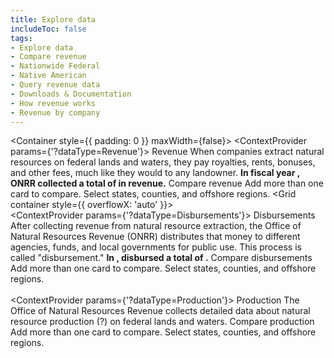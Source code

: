 ```yaml
---
title: Explore data
includeToc: false
tags: 
- Explore data
- Compare revenue
- Nationwide Federal
- Native American
- Query revenue data
- Downloads & Documentation
- How revenue works
- Revenue by company
---
```


<Container style={{ padding: 0 }} maxWidth={false}>
  <Box mb={10}>
    <ExploreData>
      <ContextProvider params={'?dataType=Revenue'}>
        <Revenue>
          <MapContext>
            <RevenueMap />
            <SummaryCards>
              <RevenueSummaryTrends />
              <RevenueSummaryTopCommodities />
            </SummaryCards>
          </MapContext>
          <CompareContext>
            <PageSubMenu />
            <Container>
              <Grid container>
                <Grid item md={12}>
                  <Box mb={1} color="secondary.main" borderBottom={5}>
                    <Box component="h2" color="secondary.dark">Revenue</Box>
                  </Box>
                  <Typography variant="body1">
                    When companies extract natural resources on federal lands and waters, they pay royalties, rents, bonuses, and other fees, much like they would to any landowner. <strong>In fiscal year <Year />, ONRR collected a total of <LocationTotal location='Nationwide Federal' /> in revenue.</strong>
                  </Typography>
                </Grid>
              </Grid>
            </Container>
            <Container id="compare-revenue">
              <Grid container>
                <Grid item md={12}>
                  <Box color="secondary.main" mt={5} mb={2} borderBottom={2}>
                    <Box component="h3" color="secondary.dark">Compare revenue</Box>
                  </Box>
                  <Box fontSize="body1.fontSize">
                    Add more than one card to compare.  Select states, counties, and offshore regions.
                  </Box>
                </Grid>
              </Grid>
              <Grid container style={{ overflowX: 'auto' }}>
                <Grid item md={12}>
                  <DetailCards> 
                    <RevenueDetailTrends />
                    <RevenueDetailCommodities />
                    <RevenueDetailTypes />
                  </DetailCards>
                </Grid>
              </Grid>
            </Container>
          </CompareContext>
          <RevenueOverTime title="Revenue Over Time" />       
          <NationalRevenueSummary title="Nationwide revenue summary" />
          <TopLocations title="Top locations" />
          <Commodities title="Top commodities" />
          <Company title="Revenue by company" />
        </Revenue>
      </ContextProvider>
      <ContextProvider params={'?dataType=Disbursements'}>
        <Disbursements>
          <MapContext>
            <DisbursementMap />
            <SummaryCards>
              <DisbursementTrend />
              <DisbursementRecipientSummary/>
            </SummaryCards>
          </MapContext>
          <CompareContext>
            <PageSubMenu />
            <Container>
              <Grid container>
                <Grid item md={12}>
                  <Box mb={1} color="secondary.main" borderBottom={5}>
                    <Box component="h2" color="secondary.dark">Disbursements</Box>
                  </Box>
                  <Typography variant="body1">
                    After collecting revenue from natural resource extraction, the Office of Natural Resources Revenue (ONRR) distributes that money to different agencies, funds, and local governments for public use. This process is called "disbursement." <strong>In <Year />, disbursed a total of <LocationTotal location='Nationwide Federal' />.</strong>
                  </Typography>
                </Grid>
              </Grid>
            </Container>
            <Container id="compare-disbursements">
              <Grid container>
                <Grid item md={12}>
                  <Box color="secondary.main" mt={5} mb={2} borderBottom={2}>
                    <Box component="h3" color="secondary.dark">Compare disbursements</Box>
                  </Box>
                  <Box fontSize="body1.fontSize">
                    Add more than one card to compare.  Select states, counties, and offshore regions.
                  </Box>
                </Grid>
              </Grid>
              <Grid container>
                <Grid item md={12}>
                  <DetailCards>  
                    <DisbursementDetailTrends />
                    <DisbursementRecipients />
                    <DisbursementSources />  
                  </DetailCards>
                </Grid>
              </Grid>
            </Container>
          </CompareContext>
          <DisbursementsOverTime title="Disbursements Over Time"  /> 
          <NationwideDisbursementSummary title="Nationwide Disbursements Summary" />
          <DisbursementTopRecipients title="Top Recipients" />
        </Disbursements>
      </ContextProvider>
      <ContextProvider params={'?dataType=Production'}>
        <Production>
          <MapContext>
            <ProductionMap />
            <SummaryCards>
            <ProductionSummaryTrends /> 
            </SummaryCards>
          </MapContext>
          <CompareContext>
            <Container>
              <Grid container>
                <Grid item md={12}>
                  <Box mb={1} color="secondary.main" borderBottom={5}>
                    <Box component="h2" color="secondary.dark">Production</Box>
                  </Box>
                  <Typography variant="body1">
                    The Office of Natural Resources Revenue collects detailed data about natural resource production (?) on federal lands and waters.
                  </Typography>
                </Grid>
              </Grid>
            </Container>
            <PageSubMenu />
            <Container id="compare-oil-production">
              <Grid container>
                <Grid item md={12}>
                  <Box color="secondary.main" mt={5} mb={2} borderBottom={2}>
                    <Box component="h3" color="secondary.dark">Compare production</Box>
                  </Box>
                  <Box fontSize="body1.fontSize">
                    Add more than one card to compare.  Select states, counties, and offshore regions.
                  </Box>
                </Grid>
              </Grid>
              <Grid container>
                <Grid item md={12}>
                  <DetailCards>
                    <ProductionDetailTrends />
                     <ProductionLandCategory title="Production by land category"  />        
                     <ProductionTopLocations title="Top locations" maxLegendWidth='800px' />        
                  </DetailCards>
                </Grid>
              </Grid>
            </Container>       
          </CompareContext>
          <ProductionOverTime title="Production Over Time" />               
          <ProductionTopLocations title="Top Nationwide Locations" />
        </Production>
      </ContextProvider>
    </ExploreData>
  </Box>
</Container>


